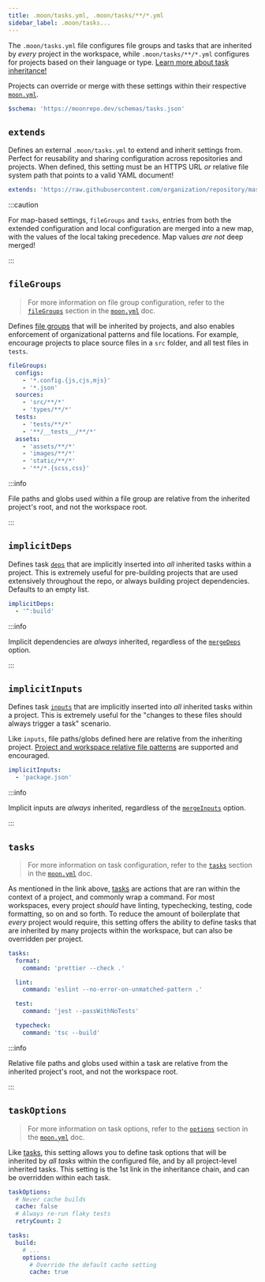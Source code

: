 ```yaml
---
title: .moon/tasks.yml, .moon/tasks/**/*.yml
sidebar_label: .moon/tasks...
---
```



The `.moon/tasks.yml` file configures file groups and tasks that are inherited by _every_ project in
the workspace, while `.moon/tasks/**/*.yml` configures for projects based on their language or type.
[Learn more about task inheritance!](../concepts/task-inheritance)

Projects can override or merge with these settings within their respective [`moon.yml`](./project).

```yaml title=".moon/tasks.yml"
$schema: 'https://moonrepo.dev/schemas/tasks.json'
```

## `extends`

<HeadingApiLink to="/api/types/interface/InheritedTasksConfig#extends" />

Defines an external `.moon/tasks.yml` to extend and inherit settings from. Perfect for reusability
and sharing configuration across repositories and projects. When defined, this setting must be an
HTTPS URL _or_ relative file system path that points to a valid YAML document!

```yaml title=".moon/tasks.yml" {1}
extends: 'https://raw.githubusercontent.com/organization/repository/master/.moon/tasks.yml'
```

:::caution

For map-based settings, `fileGroups` and `tasks`, entries from both the extended configuration and
local configuration are merged into a new map, with the values of the local taking precedence. Map
values _are not_ deep merged!

:::

## `fileGroups`

<HeadingApiLink to="/api/types/interface/InheritedTasksConfig#fileGroups" />

> For more information on file group configuration, refer to the
> [`fileGroups`](./project#filegroups) section in the [`moon.yml`](./project) doc.

Defines [file groups](../concepts/file-group) that will be inherited by projects, and also enables
enforcement of organizational patterns and file locations. For example, encourage projects to place
source files in a `src` folder, and all test files in `tests`.

```yaml title=".moon/tasks.yml"
fileGroups:
  configs:
    - '*.config.{js,cjs,mjs}'
    - '*.json'
  sources:
    - 'src/**/*'
    - 'types/**/*'
  tests:
    - 'tests/**/*'
    - '**/__tests__/**/*'
  assets:
    - 'assets/**/*'
    - 'images/**/*'
    - 'static/**/*'
    - '**/*.{scss,css}'
```

:::info

File paths and globs used within a file group are relative from the inherited project's root, and
not the workspace root.

:::

## `implicitDeps`

<HeadingApiLink to="/api/types/interface/InheritedTasksConfig#implicitDeps" />

Defines task [`deps`](./project#deps) that are implicitly inserted into _all_ inherited tasks within
a project. This is extremely useful for pre-building projects that are used extensively throughout
the repo, or always building project dependencies. Defaults to an empty list.

```yaml title=".moon/tasks.yml" {1-2}
implicitDeps:
  - '^:build'
```

:::info

Implicit dependencies are _always_ inherited, regardless of the [`mergeDeps`](#mergedeps) option.

:::

## `implicitInputs`

<HeadingApiLink to="/api/types/interface/InheritedTasksConfig#implicitInputs" />

Defines task [`inputs`](./project#inputs) that are implicitly inserted into _all_ inherited tasks
within a project. This is extremely useful for the "changes to these files should always trigger a
task" scenario.

Like `inputs`, file paths/globs defined here are relative from the inheriting project.
[Project and workspace relative file patterns](../concepts/file-pattern#project-relative) are
supported and encouraged.

```yaml title=".moon/tasks/node.yml" {1-2}
implicitInputs:
  - 'package.json'
```

:::info

Implicit inputs are _always_ inherited, regardless of the [`mergeInputs`](#mergeinputs) option.

:::

## `tasks`

<HeadingApiLink to="/api/types/interface/InheritedTasksConfig#tasks" />

> For more information on task configuration, refer to the [`tasks`](./project#tasks) section in the
> [`moon.yml`](./project) doc.

As mentioned in the link above, [tasks](../concepts/task) are actions that are ran within the
context of a project, and commonly wrap a command. For most workspaces, every project _should_ have
linting, typechecking, testing, code formatting, so on and so forth. To reduce the amount of
boilerplate that _every_ project would require, this setting offers the ability to define tasks that
are inherited by many projects within the workspace, but can also be overridden per project.

```yaml title=".moon/tasks.yml"
tasks:
  format:
    command: 'prettier --check .'

  lint:
    command: 'eslint --no-error-on-unmatched-pattern .'

  test:
    command: 'jest --passWithNoTests'

  typecheck:
    command: 'tsc --build'
```

:::info

Relative file paths and globs used within a task are relative from the inherited project's root, and
not the workspace root.

:::

## `taskOptions`<VersionLabel version="1.20.0" />

<HeadingApiLink to="/api/types/interface/InheritedTasksConfig#taskOptions" />

> For more information on task options, refer to the [`options`](./project#options) section in the
> [`moon.yml`](./project) doc.

Like [tasks](#tasks), this setting allows you to define task options that will be inherited by _all
tasks_ within the configured file, and by all project-level inherited tasks. This setting is the 1st
link in the inheritance chain, and can be overridden within each task.

```yaml title=".moon/tasks.yml"
taskOptions:
  # Never cache builds
  cache: false
  # Always re-run flaky tests
  retryCount: 2

tasks:
  build:
    # ...
    options:
      # Override the default cache setting
      cache: true
```
